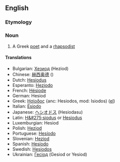 ==English==
=== Etymology ===

=== Noun ===
#A Greek [[poet]] and a [[rhapsody|rhapsodist]]

==== Translations ====
*Bulgarian: [[Хезиод]] (Heziod)
*Chinese: [[赫西奥德]] ()
*Dutch: [[Hesiodus]]
*Esperanto: [[Heziodo]]
*French: [[Hésiode]]
*German: Hesiod
*Greek: [[Ησίοδος]] {anc: Hesiodos, mod: Isiodos) ([[:el:Ησίοδος|el]])
*Italian: [[Esiodo]]
*Japanese: [[ヘシオドス]] (Hesiodasu)
*Latin: [[H&#275;siodus]] or [[Hesiodus]]
*Luxemburgian: Hesiod
*Polish: [[Hezjod]]
*Portuguese: [[Hesíodo]]
*Slovenian: [[Heziod]]
*Spanish: [[Hesíodo]]
*Swedish: [[Hesiodos]]
*Ukrainian: [[Гесіод]] (Gesiod or Yesiod)

{{Wikipedia}}